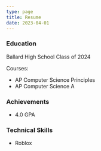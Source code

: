 ```yaml
---
type: page
title: Resume
date: 2023-04-01
---
```


### Education

Ballard High School
Class of 2024

Courses:

- AP Computer Science Principles
- AP Computer Science A

### Achievements

- 4.0 GPA

### Technical Skills

- Roblox

####
